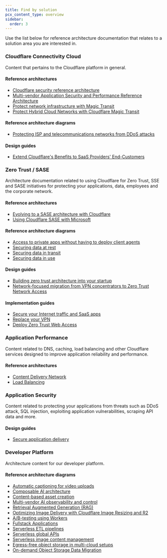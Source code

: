 ```yaml
---
title: Find by solution
pcx_content_type: overview
sidebar:
  order: 3
---
```



Use the list below for reference architecture documentation that relates to a solution area you are interested in.

### Cloudflare Connectivity Cloud

Content that pertains to the Cloudflare platform in general.

#### Reference architectures

- [Cloudflare security reference architecture](/reference-architecture/architectures/security/)
- [Multi-vendor Application Security and Performance Reference Architecture](/reference-architecture/architectures/multi-vendor/)
- [Protect network infrastructure with Magic Transit](/reference-architecture/architectures/magic-transit/)
- [Protect Hybrid Cloud Networks with Cloudflare Magic Transit](/reference-architecture/diagrams/network/protect-hybrid-cloud-networks-with-cloudflare-magic-transit/)

#### Reference architecture diagrams

- [Protecting ISP and telecommunications networks from DDoS attacks](/reference-architecture/diagrams/network/protecting-sp-networks-from-ddos/)

#### Design guides

- [Extend Cloudflare's Benefits to SaaS Providers' End-Customers](/reference-architecture/design-guides/extending-cloudflares-benefits-to-saas-providers-end-customers/)

### Zero Trust / SASE

Architecture documentation related to using Cloudflare for Zero Trust, SSE and SASE initiatives for protecting your applications, data, employees and the corporate network.

#### Reference architectures

- [Evolving to a SASE architecture with Cloudflare](/reference-architecture/architectures/sase/)
- [Using Cloudflare SASE with Microsoft](/reference-architecture/architectures/cloudflare-sase-with-microsoft/)

#### Reference architecture diagrams

- [Access to private apps without having to deploy client agents](/reference-architecture/diagrams/sase/sase-clientless-access-private-dns/)
- [Securing data at rest](/reference-architecture/diagrams/security/securing-data-at-rest/)
- [Securing data in transit](/reference-architecture/diagrams/security/securing-data-in-transit/)
- [Securing data in use](/reference-architecture/diagrams/security/securing-data-in-use/)

#### Design guides

- [Building zero trust architecture into your startup](/reference-architecture/design-guides/zero-trust-for-startups/)
- [Network-focused migration from VPN concentrators to Zero Trust Network Access](/reference-architecture/design-guides/network-vpn-migration/)

#### Implementation guides

- [Secure your Internet traffic and SaaS apps](/learning-paths/secure-internet-traffic/)
- [Replace your VPN](/learning-paths/replace-vpn/)
- [Deploy Zero Trust Web Access](/learning-paths/zero-trust-web-access/)

### Application Performance

Content related to DNS, caching, load balancing and other Cloudflare services designed to improve application reliability and performance.

#### Reference architectures

- [Content Delivery Network](/reference-architecture/architectures/cdn/)
- [Load Balancing](/reference-architecture/architectures/load-balancing/)

### Application Security

Content related to protecting your applications from threats such as DDoS attack, SQL injection, exploiting application vulnerabilities, scraping API data and more.

#### Design guides

- [Secure application delivery](/reference-architecture/design-guides/secure-application-delivery/)

### Developer Platform

Architecture content for our developer platform.

#### Reference architecture diagrams

- [Automatic captioning for video uploads](/reference-architecture/diagrams/ai/ai-video-caption/)
- [Composable AI architecture](/reference-architecture/diagrams/ai/ai-composable/)
- [Content-based asset creation](/reference-architecture/diagrams/ai/ai-asset-creation/)
- [Multi-vendor AI observability and control](/reference-architecture/diagrams/ai/ai-multivendor-observability-control/)
- [Retrieval Augmented Generation (RAG)](/reference-architecture/diagrams/ai/ai-rag/)
- [Optimizing Image Delivery with Cloudflare Image Resizing and R2](/reference-architecture/diagrams/content-delivery/optimizing-image-delivery-with-cloudflare-image-resizing-and-r2/)
- [A/B-testing using Workers](/reference-architecture/diagrams/serverless/a-b-testing-using-workers/)
- [Fullstack Applications](/reference-architecture/diagrams/serverless/fullstack-application/)
- [Serverless ETL pipelines](/reference-architecture/diagrams/serverless/serverless-etl/)
- [Serverless global APIs](/reference-architecture/diagrams/serverless/serverless-global-apis/)
- [Serverless image content management](/reference-architecture/diagrams/serverless/serverless-image-content-management/)
- [Egress-free object storage in multi-cloud setups](/reference-architecture/diagrams/storage/egress-free-storage-multi-cloud/)
- [On-demand Object Storage Data Migration](/reference-architecture/diagrams/storage/on-demand-object-storage-migration/)
